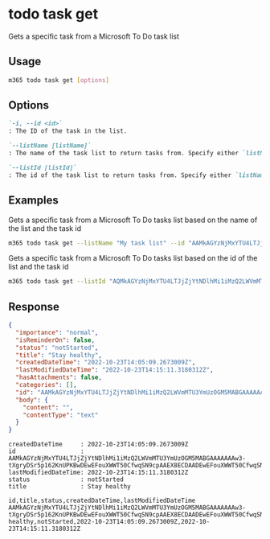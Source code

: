 
# todo task get

Gets a specific task from a Microsoft To Do task list

## Usage

```sh
m365 todo task get [options]
```

## Options

```md defintion-list
`-i, --id <id>`
: The ID of the task in the list.

`--listName [listName]`
: The name of the task list to return tasks from. Specify either `listName` or `listId`, but not both.

`--listId [listId]`
: The id of the task list to return tasks from. Specify either `listName` or `listId`, but not both.
```

<Global />

## Examples

Gets a specific task from a Microsoft To Do tasks list based on the name of the list and the task id

```sh
m365 todo task get --listName "My task list" --id "AAMkAGYzNjMxYTU4LTJjZjYtNDlhMi1iMzQ2LWVmMTU3YmUzOGM5MABGAAAAAAAw3-tXgryDSr5p162KnUPKBwDEwEFouXWWT50CfwqSN9cpAAEX8ECDAADEwEFouXWWT50CfwqSN9cpAAEX8GuPAAA="
```

Gets a specific task from a Microsoft To Do tasks list based on the id of the list and the task id

```sh
m365 todo task get --listId "AQMkAGYzNjMxYTU4LTJjZjYtNDlhMi1iMzQ2LWVmMTU3YmUzOGM5MAAuAAADMN-7V4K8g0q_adetip1DygEAxMBBaLl1lk_dAn8KkjfXKQABF-BAgwAAAA==" --id "AAMkAGYzNjMxYTU4LTJjZjYtNDlhMi1iMzQ2LWVmMTU3YmUzOGM5MABGAAAAAAAw3-tXgryDSr5p162KnUPKBwDEwEFouXWWT50CfwqSN9cpAAEX8ECDAADEwEFouXWWT50CfwqSN9cpAAEX8GuPAAA="
```

## Response

<Tabs>
  <TabItem value="json" label="JSON">

  ``` json
  {
    "importance": "normal",
    "isReminderOn": false,
    "status": "notStarted",
    "title": "Stay healthy",
    "createdDateTime": "2022-10-23T14:05:09.2673009Z",
    "lastModifiedDateTime": "2022-10-23T14:15:11.3180312Z",
    "hasAttachments": false,
    "categories": [],
    "id": "AAMkAGYzNjMxYTU4LTJjZjYtNDlhMi1iMzQ2LWVmMTU3YmUzOGM5MABGAAAAAAAw3-tXgryDSr5p162KnUPKBwDEwEFouXWWT50CfwqSN9cpAAEX8ECDAADEwEFouXWWT50CfwqSN9cpAAEX8GuPAAA=",
    "body": {
      "content": "",
      "contentType": "text"
    }
  }
  ```

  </TabItem>
  <TabItem value="text" label="Text">

  ``` text
  createdDateTime     : 2022-10-23T14:05:09.2673009Z
  id                  : AAMkAGYzNjMxYTU4LTJjZjYtNDlhMi1iMzQ2LWVmMTU3YmUzOGM5MABGAAAAAAAw3-tXgryDSr5p162KnUPKBwDEwEFouXWWT50CfwqSN9cpAAEX8ECDAADEwEFouXWWT50CfwqSN9cpAAEX8GuPAAA=
  lastModifiedDateTime: 2022-10-23T14:15:11.3180312Z
  status              : notStarted
  title               : Stay healthy
  ```

  </TabItem>
  <TabItem value="csv" label="CSV">

  ``` text
  id,title,status,createdDateTime,lastModifiedDateTime
  AAMkAGYzNjMxYTU4LTJjZjYtNDlhMi1iMzQ2LWVmMTU3YmUzOGM5MABGAAAAAAAw3-tXgryDSr5p162KnUPKBwDEwEFouXWWT50CfwqSN9cpAAEX8ECDAADEwEFouXWWT50CfwqSN9cpAAEX8GuPAAA=,Stay healthy,notStarted,2022-10-23T14:05:09.2673009Z,2022-10-23T14:15:11.3180312Z
  ```

  </TabItem>
</Tabs>
